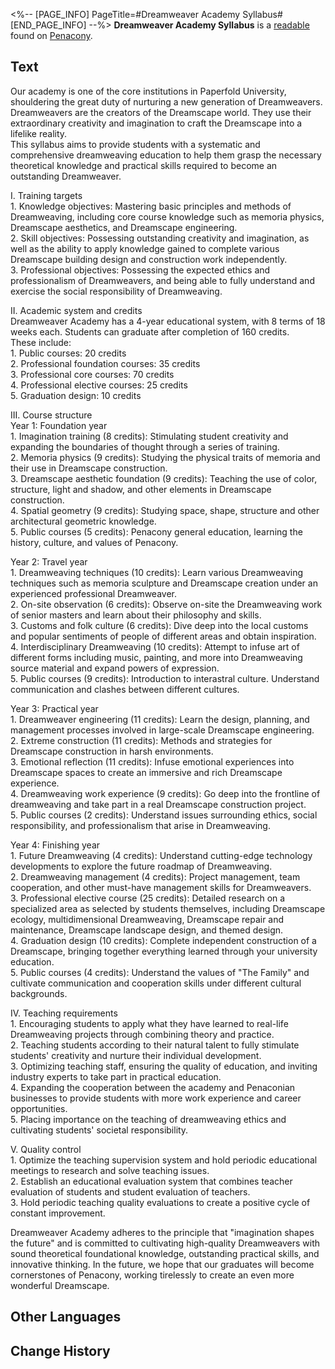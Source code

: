 <%-- [PAGE_INFO]
PageTitle=#Dreamweaver Academy Syllabus#
[END_PAGE_INFO] --%>
{{Readable Infobox
|id           = 401
|partIds      = 190696
|title        = 
|image        = Item Penacony Readable 4.png
|world        = Penacony
|parts        = 1
|author       = <!--to be added-->
|description  = A syllabus that explains the curriculum of the academy in detail and shows parents and new students the future study schedule. The aim is to cultivate qualified Dreamweavers through systematic learning.
|part1        = Dreamweaver Academy Syllabus
|source1      = {{cx|Source missing}}
|characters   = 
|factions     = Penacony; The Family
}}
'''Dreamweaver Academy Syllabus''' is a [[readable]] found on [[Penacony]].
<!--
==Location==
{{Map Embed|<map name>|<marker id>}}
-->
==Text==
Our academy is one of the core institutions in Paperfold University, shouldering the great duty of nurturing a new generation of Dreamweavers.<br />
Dreamweavers are the creators of the Dreamscape world. They use their extraordinary creativity and imagination to craft the Dreamscape into a lifelike reality.<br />
This syllabus aims to provide students with a systematic and comprehensive dreamweaving education to help them grasp the necessary theoretical knowledge and practical skills required to become an outstanding Dreamweaver.

I. Training targets<br />
1. Knowledge objectives: Mastering basic principles and methods of Dreamweaving, including core course knowledge such as memoria physics, Dreamscape aesthetics, and Dreamscape engineering.<br />
2. Skill objectives: Possessing outstanding creativity and imagination, as well as the ability to apply knowledge gained to complete various Dreamscape building design and construction work independently.<br />
3. Professional objectives: Possessing the expected ethics and professionalism of Dreamweavers, and being able to fully understand and exercise the social responsibility of Dreamweaving.

II. Academic system and credits<br />
Dreamweaver Academy has a 4-year educational system, with 8 terms of 18 weeks each. Students can graduate after completion of 160 credits.<br />
These include:<br />
1. Public courses: 20 credits<br />
2. Professional foundation courses: 35 credits<br />
3. Professional core courses: 70 credits<br />
4. Professional elective courses: 25 credits<br />
5. Graduation design: 10 credits

III. Course structure<br />
Year 1: Foundation year<br />
1. Imagination training (8 credits): Stimulating student creativity and expanding the boundaries of thought through a series of training.<br />
2. Memoria physics (9 credits): Studying the physical traits of memoria and their use in Dreamscape construction.<br />
3. Dreamscape aesthetic foundation (9 credits): Teaching the use of color, structure, light and shadow, and other elements in Dreamscape construction.<br />
4. Spatial geometry (9 credits): Studying space, shape, structure and other architectural geometric knowledge.<br />
5. Public courses (5 credits): Penacony general education, learning the history, culture, and values of Penacony.

Year 2: Travel year<br />
1. Dreamweaving techniques (10 credits): Learn various Dreamweaving techniques such as memoria sculpture and Dreamscape creation under an experienced professional Dreamweaver.<br />
2. On-site observation (6 credits): Observe on-site the Dreamweaving work of senior masters and learn about their philosophy and skills.<br />
3. Customs and folk culture (6 credits): Dive deep into the local customs and popular sentiments of people of different areas and obtain inspiration.<br />
4. Interdisciplinary Dreamweaving (10 credits): Attempt to infuse art of different forms including music, painting, and more into Dreamweaving source material and expand powers of expression.<br />
5. Public courses (9 credits): Introduction to interastral culture. Understand communication and clashes between different cultures.

Year 3: Practical year<br />
1. Dreamweaver engineering (11 credits): Learn the design, planning, and management processes involved in large-scale Dreamscape engineering.<br />
2. Extreme construction (11 credits): Methods and strategies for Dreamscape construction in harsh environments.<br />
3. Emotional reflection (11 credits): Infuse emotional experiences into Dreamscape spaces to create an immersive and rich Dreamscape experience.<br />
4. Dreamweaving work experience (9 credits): Go deep into the frontline of dreamweaving and take part in a real Dreamscape construction project.<br />
5. Public courses (2 credits): Understand issues surrounding ethics, social responsibility, and professionalism that arise in Dreamweaving.

Year 4: Finishing year<br />
1. Future Dreamweaving (4 credits): Understand cutting-edge technology developments to explore the future roadmap of Dreamweaving.<br />
2. Dreamweaving management (4 credits): Project management, team cooperation, and other must-have management skills for Dreamweavers.<br />
3. Professional elective course (25 credits): Detailed research on a specialized area as selected by students themselves, including Dreamscape ecology, multidimensional Dreamweaving, Dreamscape repair and maintenance, Dreamscape landscape design, and themed design.<br />
4. Graduation design (10 credits): Complete independent construction of a Dreamscape, bringing together everything learned through your university education.<br />
5. Public courses (4 credits): Understand the values of "The Family" and cultivate communication and cooperation skills under different cultural backgrounds.

IV. Teaching requirements<br />
1. Encouraging students to apply what they have learned to real-life Dreamweaving projects through combining theory and practice.<br />
2. Teaching students according to their natural talent to fully stimulate students' creativity and nurture their individual development.<br />
3. Optimizing teaching staff, ensuring the quality of education, and inviting industry experts to take part in practical education.<br />
4. Expanding the cooperation between the academy and Penaconian businesses to provide students with more work experience and career opportunities.<br />
5. Placing importance on the teaching of dreamweaving ethics and cultivating students' societal responsibility.

V. Quality control<br />
1. Optimize the teaching supervision system and hold periodic educational meetings to research and solve teaching issues.<br />
2. Establish an educational evaluation system that combines teacher evaluation of students and student evaluation of teachers.<br />
3. Hold periodic teaching quality evaluations to create a positive cycle of constant improvement.

Dreamweaver Academy adheres to the principle that "imagination shapes the future" and is committed to cultivating high-quality Dreamweavers with sound theoretical foundational knowledge, outstanding practical skills, and innovative thinking. In the future, we hope that our graduates will become cornerstones of Penacony, working tirelessly to create an even more wonderful Dreamscape.

<!--
==Trivia==
* 
-->
==Other Languages==
{{Other Languages
|en   = Dreamweaver Academy Syllabus
|zhs  = 筑梦学院教学大纲
|zht  = 築夢學院教學大綱
|ja   = ドリームメイク学部シラバス
|ko   = 꿈 건축 학부 강의 계획서
|es   = Plan de estudios de la escuela de Soñadores
|fr   = Programme de l'Académie des Tisserêves
|ru   = Учебная программа Школы грёзотворчества
|th   = ประมวลรายวิชา: สถาบันสร้างฝัน
|vi   = Chương Trình Giảng Dạy Của Học Viện Xây Mộng
|de   = Lehrplan der Traumwerker-Fakultät
|id   = Silabus Fakultas Pembangunan Mimpi
|pt   = Programa de Estudos da Escola Tece-Sonhos
}}

==Change History==
{{Change History|2.6}}